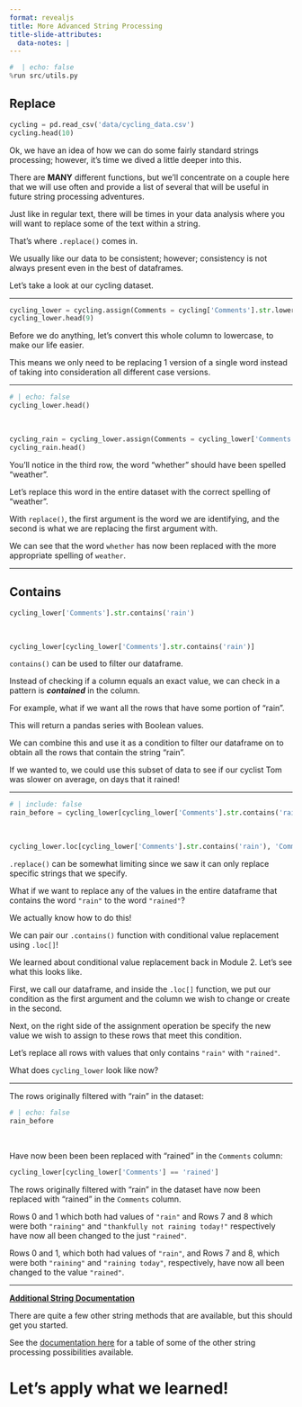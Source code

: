 ```yaml
---
format: revealjs
title: More Advanced String Processing
title-slide-attributes:
  data-notes: |
---
```


```python
#  | echo: false
%run src/utils.py
```

## Replace

```python
cycling = pd.read_csv('data/cycling_data.csv')
cycling.head(10)
```


:::{.notes} 
Ok, we have an idea of how we can do some fairly standard strings processing; however, it's time we dived a little deeper into this. 

There are **MANY** different functions, but we'll concentrate on a couple here that we will use often and provide a list of several that will be useful in future string processing adventures. 

Just like in regular text, there will be times in your data analysis where you will want to replace some of the text within a string.  

That's where `.replace()` comes in. 

We usually like our data to be consistent; however; consistency is not always present even in the best of dataframes. 

Let's take a look at our cycling dataset.
:::

---

```python
cycling_lower = cycling.assign(Comments = cycling['Comments'].str.lower())
cycling_lower.head(9)
```


:::{.notes} 
Before we do anything, let's convert this whole column to lowercase, to make our life easier. 

This means we only need to be replacing 1 version of a single word instead of taking into consideration all different case versions. 
:::

---

```python
# | echo: false
cycling_lower.head()
```

<br>

```python
cycling_rain = cycling_lower.assign(Comments = cycling_lower['Comments'].str.replace('whether', 'weather'))
cycling_rain.head()
```


:::{.notes} 
You'll notice in the third row, the word "whether" should have been spelled "weather". 

Let's replace this word in the entire dataset with the correct spelling of "weather".     

With `replace()`, the first argument is the word we are identifying, and the second is what we are replacing the first argument with.

We can see that the word `whether` has now been replaced with the more appropriate spelling of `weather`.
:::

---

## Contains

```python
cycling_lower['Comments'].str.contains('rain')
```

<br>

```python
cycling_lower[cycling_lower['Comments'].str.contains('rain')]
```


:::{.notes} 
`contains()` can be used to filter our dataframe.  

Instead of checking if a column equals an exact value, we can check in a  pattern is ***contained*** in the column. 

For example, what if we want all the rows that have some portion of "rain".

This will return a pandas series with Boolean values. 

We can combine this and use it as a condition to filter our dataframe on to obtain all the rows that contain the string "rain".

If we wanted to, we could use this subset of data to see if our cyclist Tom was slower on average, on days that it rained!
:::

---

```python
# | include: false
rain_before = cycling_lower[cycling_lower['Comments'].str.contains('rain')]
```

<br>

```python
cycling_lower.loc[cycling_lower['Comments'].str.contains('rain'), 'Comments'] = 'rained'
```


:::{.notes} 
`.replace()` can be somewhat limiting since we saw it can only replace specific strings that we specify.

What if we want to replace any of the values in the entire dataframe that contains the word `"rain"` to the word `"rained"`?

We actually know how to do this! 

We can pair our `.contains()` function with conditional value replacement using `.loc[]`! 

We learned about conditional value replacement back in Module 2. Let's see what this looks like.  

First, we call our dataframe, and inside the `.loc[]`  function, we put our condition as the first argument and the column we wish to change or create in the second.

Next, on the right side of the assignment operation be specify the new value we wish to assign to these rows that meet this condition. 

Let's replace all rows with values that only contains `"rain"` with `"rained"`.

What does `cycling_lower` look like now?
:::

---

The rows originally filtered with "rain" in the dataset:

```python
# | echo: false
rain_before
```

<br>

Have now been been been replaced with "rained" in the `Comments` column:

```python
cycling_lower[cycling_lower['Comments'] == 'rained']
```


:::{.notes} 
The rows originally filtered with "rain" in the dataset have now been replaced with "rained" in the `Comments` column.

Rows 0 and 1 which both had values of `"rain"` and Rows 7 and 8 which were both `"raining"` and `"thankfully not raining today!"` respectively have now all been changed to the just `"rained"`.

Rows 0 and 1, which both had values of `"rain"`, and Rows 7 and 8, which were both `"raining"` and `"raining today"`, respectively, have now all been changed to the value `"rained"`.
:::

---

<a href="https://pandas.pydata.org/pandas-docs/stable/user_guide/text.html#method-summary" target="_blank">**Additional String Documentation**</a> 


:::{.notes} 
There are quite a few other string methods that are available, but this should get you started. 

See the <a href="https://pandas.pydata.org/pandas-docs/stable/user_guide/text.html#method-summary" target="_blank">documentation here</a> for a table of some of the other string processing possibilities available. 
:::


# Let’s apply what we learned!